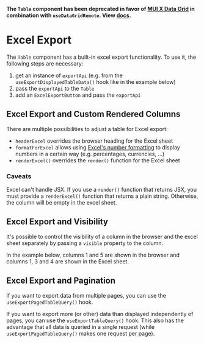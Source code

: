 

**The `Table` component has been deprecated in favor of [MUI X Data Grid](https://mui.com/x/react-data-grid/) in combination with `useDataGridRemote`. View [docs](?path=/story/docs-components-datagrid--page).**

<Meta of={ExcelExportStories} />

# Excel Export

The `Table` component has a built-in excel export functionality.
To use it, the following steps are necessary:

1. get an instance of `exportApi` (e.g. from the `useExportDisplayedTableData()` hook like in the example below)
2. pass the `exportApi` to the `Table`
3. add an `ExcelExportButton` and pass the `exportApi`

<Canvas>
    <Story of={ExcelExportStories.BasicExcelExportTable} />
</Canvas>

## Excel Export and Custom Rendered Columns

There are multiple possibilities to adjust a table for Excel export:

-   `headerExcel` overrides the browser heading for the Excel sheet
-   `formatForExcel` allows using [Excel's number formatting](https://support.microsoft.com/en-us/office/number-format-codes-5026bbd6-04bc-48cd-bf33-80f18b4eae68) to display numbers in a certain way (e.g. percentages, currencies, ...)
-   `renderExcel()` overrides the `render()` function for the Excel sheet

### Caveats

Excel can't handle JSX.
If you use a `render()` function that returns JSX, you must provide a `renderExcel()` function that returns a plain string.
Otherwise, the column will be empty in the excel sheet.

<Canvas>
    <Story of={ExcelExportStories.ExcelExportAndCustomRenderedColumns} />
</Canvas>

## Excel Export and Visibility

It's possible to control the visibility of a column in the browser and the excel sheet separately by passing a `visible` property to the column.

In the example below, columns 1 and 5 are shown in the browser and columns 1, 3 and 4 are shown in the Excel sheet.

<Canvas>
    <Story of={ExcelExportStories.ExcelExportAndVisibility} />
</Canvas>

## Excel Export and Pagination

If you want to export data from multiple pages, you can use the `useExportPagedTableQuery()` hook.

<Canvas>
    <Story of={ExcelExportStories.ExcelExportAndPaginationUseExportPagedTableQuery} />
</Canvas>

If you want to export more (or other) data than displayed independently of pages, you can use the `useExportTableQuery()` hook.
This also has the advantage that all data is queried in a single request (while `useExportPagedTableQuery()` makes one request per page).

<Canvas>
    <Story of={ExcelExportStories.ExcelExportAndPaginationUseExportTableQuery} />
</Canvas>

